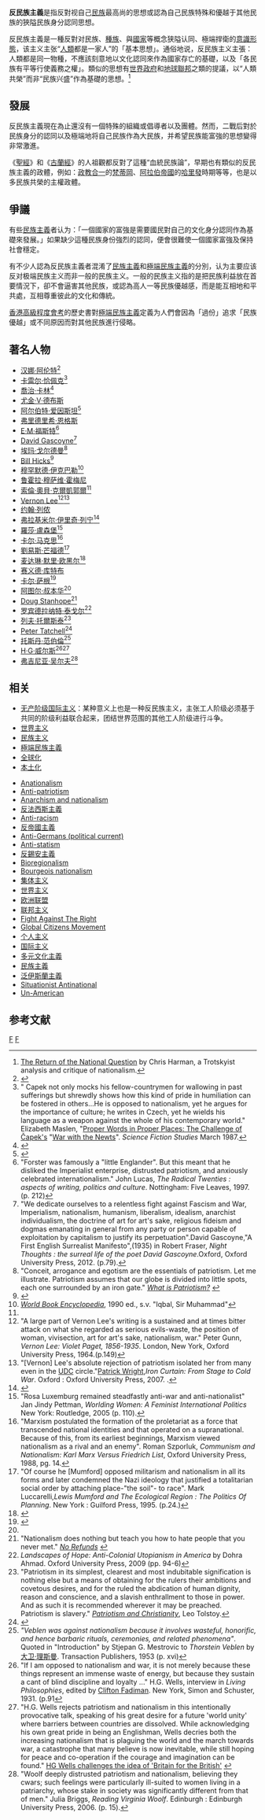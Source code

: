 {{article issues
|
{{Copyedit|time=2011-07-12T05:51:03+00:00}}
{{Review|time=2011-07-12T05:51:03+00:00}}
{{Tone|time=2011-07-12T05:51:03+00:00}}
{{Npov|time=2011-07-12T05:46:52+00:00}}
{{Original research|time=2011-07-12T05:46:52+00:00}}
}}

'''反民族主義'''是指反對视自己[[民族|民族]]最高尚的思想或認為自己民族特殊和優越于其他民族的狹隘民族身分認同思想。

反民族主義是一種反對对民族、[[種族|種族]]、與[[國家|國家]]等概念狭隘认同、極端捍衛的[[意識形態|意識形態]]，该主义主张“[[人類|人類]]都是一家人”的「基本思想」。通俗地说，反民族主义主張：人類都是同一物種，不應該刻意地以文化認同來作為國家存亡的基礎，以及「各民族有平等行使義務之權」。類似的思想有[[世界政府|世界政府]]和[[地球聯邦|地球聯邦]]之類的提議，以“人類共榮”而非“民族兴盛”作為基礎的思想。<ref>[http://www.marxists.org/archive/harman/1992/xx/natquest.htm#f12 The Return of the National Question] {{Wayback|url=http://www.marxists.org/archive/harman/1992/xx/natquest.htm#f12 |date=20180805105233 }} by Chris Harman, a Trotskyist analysis and critique of nationalism.</ref>

== 發展 ==
反民族主義現在為止還沒有一個特殊的組織或倡導者以及團體。然而，二戰后對於民族身分的認同以及極端地将自己民族作為大民族，并希望民族能富強的思想變得非常激進。

《[[聖經|聖經]]》和《[[古蘭經|古蘭經]]》的人祖觀都反對了這種“血統民族論”，早期也有類似的反民族主義的政體，例如：[[政教合一|政教合一]]的[[梵蒂岡|梵蒂岡]]、[[阿拉伯帝國|阿拉伯帝國]]的[[哈里發|哈里發]]時期等等，也是以多民族共榮的主權政體。

== 爭議 ==
有些[[民族主義|民族主義]]者认为：「一個國家的富強是需要國民對自己的文化身分認同作為基礎來發展。」如果缺少這種民族身份強烈的認同，便會很難使一個國家富強及保持社會穩定。

有不少人認為反民族主義者混淆了[[民族主義|民族主義]]和[[極端民族主義|極端民族主義]]的分別，认为主要应该反对极端民族主义而非一般的民族主义。一般的民族主义指的是把民族利益放在首要情況下，卻不會逼害其他民族，或認為高人一等民族優越感，而是能互相地和平共處，互相尊重彼此的文化和傳統。

[[香港高級程度會考|香港高級程度會考]]的歷史書對[[極端民族主義|極端民族主義]]定義为人們會因為「過份」追求「民族優越」或不同原因而對其他民族進行侵略。

== 著名人物 ==

{{div col|colwidth=20em}}
* [[汉娜·阿伦特|汉娜·阿伦特]]<ref>{{cite book |chapter=Hannah Arendt as a Critic of Nationalism |title=Liberalism, Nationalism, Citizenship: Essays on the problem of political community |author=[[Ronald_Beiner|Ronald Beiner]] |publisher=UBC Press |year=2003 |pages=129–147}}</ref>
* [[卡雷尔·恰佩克|卡雷尔·恰佩克]]<ref>" Capek not only mocks his fellow-countrymen for wallowing in past sufferings but shrewdly shows how this kind of pride in humiliation can be fostered in others...He is opposed to nationalism, yet he argues for the importance of culture; he writes in Czech, yet he wields his language as a weapon against the whole of his contemporary world." Elizabeth Maslen, "[https://www.depauw.edu/site/sfs/review_essays/maslen41.htm Proper Words in Proper Places: The Challenge of Čapek's] {{Wayback|url=https://www.depauw.edu/site/sfs/review_essays/maslen41.htm |date=20140318051319 }} "[[War_with_the_Newts|War with the Newts]]". ''Science Fiction Studies'' March 1987.</ref>
* [[喬治·卡林|喬治·卡林]]<ref>{{cite web |title=Pride and Blessing |series=''[[It's_Bad_for_Ya|It's Bad for Ya]]'' |url=https://www.youtube.com/watch?v=SeWMtTDy8nI |website=youtube.com |accessdate=2018-02-08 |archive-date=2017-08-16 |archive-url=https://web.archive.org/web/20170816120546/https://www.youtube.com/watch?v=SeWMtTDy8nI |dead-url=no }}</ref>
* [[尤金·V·德布斯|尤金·V·德布斯]]
* [[阿尔伯特·爱因斯坦|阿尔伯特·爱因斯坦]]<ref>{{Citation | last = Viereck | first = George Sylvester | author-link = :w:George Sylvester Viereck | title = What Life Means to Einstein: An Interview by George Sylvester Viereck | newspaper = The Saturday Evening Post | page = 117 | date = October 26, 1929 | url = http://www.saturdayeveningpost.com/wp-content/uploads/satevepost/what_life_means_to_einstein.pdf | accessdate = 19 May 2013 | archive-date = 2019-02-05 | archive-url = https://web.archive.org/web/20190205062533/http://www.saturdayeveningpost.com/wp-content/uploads/satevepost/what_life_means_to_einstein.pdf | dead-url = no }}</ref>
* [[弗里德里希·恩格斯|弗里德里希·恩格斯]]
* [[E·M·福斯特|E·M·福斯特]]<ref>"Forster was famously a "little Englander". But this meant that he disliked the Imperialist enterprise, distrusted patriotism, and anxiously celebrated internationalism." John Lucas, ''The Radical Twenties : aspects of writing, politics and culture''. Nottingham: Five Leaves, 1997. {{ISBN|0907123171}} (p. 212)</ref>
* [[David_Gascoyne|David Gascoyne]]<ref>"We dedicate ourselves to a relentless fight against Fascism and War, Imperialism, nationalism, humanism, liberalism, idealism, anarchist individualism, the doctrine of art for art's sake, religious fideism and dogmas emanating in general from any party or person capable of exploitation by capitalism to justify its perpetuation".David Gascoyne,"A First English Surrealist Manifesto",(1935) in Robert Fraser, ''Night Thoughts : the surreal life of the poet David Gascoyne''.Oxford, Oxford University Press, 2012. {{ISBN|9780199558148}} (p.79).</ref>
* [[埃玛·戈尔德曼|埃玛·戈尔德曼]]<ref>"Conceit, arrogance and egotism are the essentials of patriotism. Let me illustrate. Patriotism assumes that our globe is divided into little spots, each one surrounded by an iron gate." ''[http://www.edchange.org/multicultural/speeches/emma_goldman_patriotism.html What is Patriotism?] {{Wayback|url=http://www.edchange.org/multicultural/speeches/emma_goldman_patriotism.html |date=20170916074825 }}''</ref>
* [[Bill_Hicks|Bill Hicks]]<ref>{{cite web |title=A New Flag (Patriotism) |series=''[[Rant_in_E-Minor|Rant in E-Minor]]'' |url=https://www.youtube.com/watch?v=CTpqyamdFUM |website=youtube.com |accessdate=2018-02-08 |archive-date=2018-12-08 |archive-url=https://web.archive.org/web/20181208080305/https://www.youtube.com/watch?v=CTpqyamdFUM&gl=US&hl=en |dead-url=no }}</ref>
* [[穆罕默德·伊克巴勒|穆罕默德·伊克巴勒]]<ref>''[[World_Book_Encyclopedia|World Book Encyclopedia]]'', 1990 ed., s.v. "Iqbal, Sir Muhammad"</ref>
* [[鲁霍拉·穆萨维·霍梅尼|鲁霍拉·穆萨维·霍梅尼]]
* [[索倫·奧貝·克爾凱郭爾|索倫·奧貝·克爾凱郭爾]]<ref name=Christian/>
* [[Vernon_Lee|Vernon Lee]]<ref>"A large part of Vernon Lee's writing is a sustained and at times bitter attack on what she regarded as serious evils-waste, the position of woman, vivisection, art for art's sake, nationalism, war." Peter Gunn, ''Vernon Lee: Violet Paget, 1856-1935''. London, New York, Oxford University Press, 1964.(p.149)</ref><ref>"[Vernon] Lee's absolute rejection of patriotism isolated her from many even in the [[Union_of_Democratic_Control|UDC]] circle."[[Patrick_Wright_(historian)|Patrick Wright]],''Iron Curtain: From Stage to Cold War''. Oxford : Oxford University Press, 2007. {{ISBN|9780199231508}}.</ref>
* [[约翰·列侬|约翰·列侬]]
* [[弗拉基米尔·伊里奇·列宁|弗拉基米尔·伊里奇·列宁]]<ref>{{Cite web |url=https://www.marxists.org/archive/lenin/works/1914/may/10.htm |title=Lenin: Corrupting the Workers with Refined Nationalism |accessdate=2018-02-08 |archive-date=2017-08-24 |archive-url=https://web.archive.org/web/20170824145301/https://www.marxists.org/archive/lenin/works/1914/may/10.htm |dead-url=no }}</ref>
* [[羅莎·盧森堡|羅莎·盧森堡]]<ref>"Rosa Luxemburg remained steadfastly anti-war and anti-nationalist" Jan Jindy Pettman, ''Worlding Women: A Feminist International Politics'' New York: Routledge, 2005 {{ISBN|1134744900}} (p. 110).</ref>
* [[卡尔·马克思|卡尔·马克思]]<ref>"Marxism postulated the formation of the proletariat as a force that transcended national identities and that operated on a supranational. Because of this, from its earliest beginnings, Marxism viewed nationalism as a rival and an enemy". Roman Szporluk, ''Communism and Nationalism: Karl Marx Versus Friedrich List'', Oxford University Press, 1988, pg. 14.</ref>
* [[劉易斯·芒福德|劉易斯·芒福德]]<ref>"Of course he [Mumford] opposed militarism and nationalism in all its forms and later condemned the Nazi ideology that justified a totalitarian social order by attaching place-"the soil"- to race". Mark Luccarelli,''Lewis Mumford and The Ecological Region : The Politics Of Planning''. New York : Guilford Press, 1995. {{ISBN|1572300019}}   (p.24.)</ref>
* [[麦达琳·默里·欧黑尔|麦达琳·默里·欧黑尔]]<ref>{{cite web |url=http://www.antitheists.co.uk/madalyn-murray-ohair-fundamentalism.php |title=存档副本 |accessdate=2017-01-27 |deadurl=yes |archiveurl=https://web.archive.org/web/20170107092000/http://www.antitheists.co.uk/madalyn-murray-ohair-fundamentalism.php |archivedate=2017-01-07 }}</ref>
* [[赛义德·库特布|赛义德·库特布]]
* [[卡尔·萨根|卡尔·萨根]]<ref>{{Cite episode | title=Who Speaks for Earth | series=Cosmos: A Personal Voyage | series-link=Cosmos:_A_Personal_Voyage | publication-date=1980-12-21 | URL=https://www.youtube.com/watch?v=HjrmK8t6VYk | access-date=2018-02-08 | archive-date=2018-04-22 | archive-url=https://web.archive.org/web/20180422110723/https://www.youtube.com/watch?v=HjrmK8t6VYk | dead-url=no }}</ref>
* [[阿图尔·叔本华|阿图尔·叔本华]]<ref name=morality/>
* [[Doug_Stanhope|Doug Stanhope]]<ref>"Nationalism does nothing but teach you how to hate people that you never met." ''[https://www.youtube.com/watch?v=QsPDT5qHtZ4 No Refunds] {{Wayback|url=https://www.youtube.com/watch?v=QsPDT5qHtZ4 |date=20180202081358 }}''</ref>
* [[罗宾德拉纳特·泰戈尔|罗宾德拉纳特·泰戈尔]]<ref>''Landscapes of Hope: Anti-Colonial Utopianism in America'' by Dohra Ahmad. Oxford University Press, 2009 (pp. 94-6)</ref>
* [[列夫·托爾斯泰|列夫·托爾斯泰]]<ref>"Patriotism in its simplest, clearest and most indubitable signification is nothing else but a means of obtaining for the rulers their ambitions and covetous desires, and for the ruled the abdication of human dignity, reason and conscience, and a slavish enthrallment to those in power. And as such it is recommended wherever it may be preached.<br />Patriotism is slavery." [[s:Patriotism_and_Christianity|''Patriotism and Christianity'']], Leo Tolstoy.</ref>
* [[Peter_Tatchell|Peter Tatchell]]<ref>{{Cite web |url=https://www.youtube.com/watch?v=3NDYrZKLc1s |title=存档副本 |accessdate=2018-02-08 |archive-date=2018-12-08 |archive-url=https://web.archive.org/web/20181208080239/https://www.youtube.com/watch?v=3NDYrZKLc1s&gl=US&hl=en |dead-url=no }}</ref>
* [[托斯丹·范伯倫|托斯丹·范伯倫]]<ref>''"Veblen was against nationalism because it involves wasteful, honorific, and hence barbaric rituals, ceremonies, and related phenomena"''. Quoted in "Introduction" by Stjepan G. Mestrovic to ''Thorstein Veblen'' by [[大卫·理斯曼|大卫·理斯曼]]. Transaction Publishers, 1953 (p. xvi)</ref>
* [[H·G·威尔斯|H·G·威尔斯]]<ref>"If I am opposed to nationalism and war, it is not merely because these things represent an immense waste of energy, but because they sustain a cant of blind discipline and loyalty ..." H.G. Wells, interview in ''Living Philosophies'', edited by [[Clifton_Fadiman|Clifton Fadiman]]. New York, Simon and Schuster, 1931. (p.91</ref><ref>"H.G. Wells rejects patriotism and nationalism in this intentionally provocative talk, speaking of his great desire for a future 'world unity' where barriers between countries are dissolved. While acknowledging his own great pride in being an Englishman, Wells decries both the increasing nationalism that is plaguing the world and the march towards war, a catastrophe that many believe is now inevitable, while still hoping for peace and co-operation if the courage and imagination can be found." [http://www.bbc.co.uk/archive/hg_wells/12404.shtml HG Wells challenges the idea of 'Britain for the British'] {{Wayback|url=http://www.bbc.co.uk/archive/hg_wells/12404.shtml |date=20180627193157 }}</ref>
* [[弗吉尼亚·吴尔夫|弗吉尼亚·吴尔夫]]<ref>"Woolf deeply distrusted patriotism and nationalism, believing they cwars; such feelings were particularly ill-suited to women living in a patriarchy, whose stake in society was significantly different from that of men." Julia Briggs, ''Reading Virginia Woolf''. Edinburgh : Edinburgh University Press, 2006. {{ISBN|9780748624348}} (p. 15).</ref>
{{div col end}}

== 相关 ==
* [[无产阶级国际主义|无产阶级国际主义]]：某种意义上也是一种反民族主义，主张工人阶级必须基于共同的阶级利益联合起来，团结世界范围的其他工人阶级进行斗争。
* [[世界主义|世界主义]]
* [[民族主义|民族主义]]
* [[極端民族主義|極端民族主義]]
* [[全球化|全球化]]
* [[本土化|本土化]]

{{div col|colwidth=20em}}
* [[Anationalism|Anationalism]]
* [[Anti-patriotism|Anti-patriotism]]
* [[Anarchism_and_nationalism|Anarchism and nationalism]]
* [[反法西斯主義|反法西斯主義]]
* [[Anti-racism|Anti-racism]]
* [[反帝國主義|反帝國主義]]
* [[Anti-Germans_(political_current)|Anti-Germans (political current)]]
* [[Anti-statism|Anti-statism]]
* [[反錫安主義|反錫安主義]]
* [[Bioregionalism|Bioregionalism]]
* [[Bourgeois_nationalism|Bourgeois nationalism]]
* [[集体主义|集体主义]]
* [[世界主义|世界主义]]
* [[欧洲联盟|欧洲联盟]]
* [[联邦主义|联邦主义]]
* [[Fight_Against_The_Right|Fight Against The Right]]
* [[Global_Citizens_Movement|Global Citizens Movement]]
* [[个人主义|个人主义]]
* [[国际主义|国际主义]]
* [[多元文化主義|多元文化主義]]
* [[民族主義|民族主義]]
* [[泛伊斯蘭主義|泛伊斯蘭主義]]
* [[Situationist_Antinational|Situationist Antinational]]
* [[Un-American|Un-American]]
{{div col end}}

== 参考文献 ==
{{reflist}}


{{世界主義和世界政府專題}}
[[Category:民族主义|F]]
[[Category:主义|F]]
